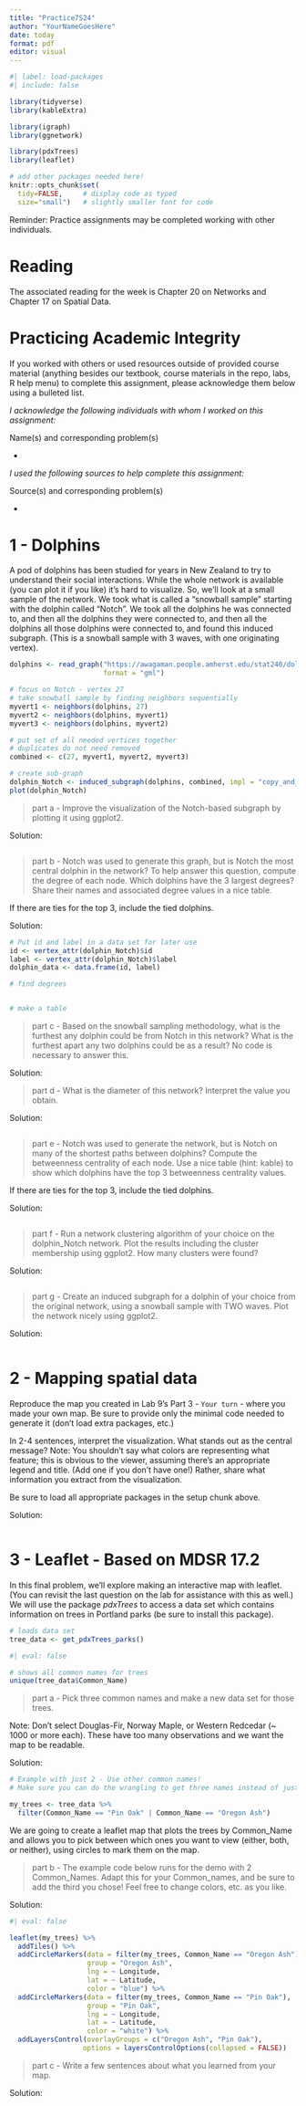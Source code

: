 ```yaml
---
title: "Practice7S24"
author: "YourNameGoesHere"
date: today
format: pdf
editor: visual
---
```


```r
#| label: load-packages
#| include: false

library(tidyverse)
library(kableExtra)

library(igraph)
library(ggnetwork)

library(pdxTrees)
library(leaflet)

# add other packages needed here!
knitr::opts_chunk$set(
  tidy=FALSE,     # display code as typed
  size="small")   # slightly smaller font for code
```

Reminder: Practice assignments may be completed working with other individuals.

# Reading 

The associated reading for the week is Chapter 20 on Networks and Chapter 17 on Spatial Data. 

# Practicing Academic Integrity

If you worked with others or used resources outside of provided course material (anything besides our textbook, course materials in the repo, labs, R help menu) to complete this assignment, please acknowledge them below using a bulleted list. 

<!-- ~~~~~~~~~~~~~~~~ YOU MAY BEGIN EDITING BELOW THIS LINE ~~~~~~~~~~~~~~~~ -->

*I acknowledge the following individuals with whom I worked on this assignment:*

Name(s) and corresponding problem(s)

*

*I used the following sources to help complete this assignment:*

Source(s) and corresponding problem(s)

* 


\newpage


<!-- PROBLEM 1 ---------------------------------------------------------------->

# 1 - Dolphins

A pod of dolphins has been studied for years in New Zealand to try to understand their social interactions. While the whole network is available (you can plot it if you like) it’s hard to visualize. So, we'll look at a small sample of the network. We took what is called a “snowball sample” starting with the dolphin called “Notch”. We took all the dolphins he was connected to, and then all the dolphins they were connected to, and then all the dolphins all those dolphins were connected to, and found this induced subgraph. (This is a snowball sample with 3 waves, with one originating vertex). 

```r
dolphins <- read_graph("https://awagaman.people.amherst.edu/stat240/dolphins.gml",
                       format = "gml")

# focus on Notch - vertex 27
# take snowball sample by finding neighbors sequentially
myvert1 <- neighbors(dolphins, 27)
myvert2 <- neighbors(dolphins, myvert1)
myvert3 <- neighbors(dolphins, myvert2)

# put set of all needed vertices together
# duplicates do not need removed
combined <- c(27, myvert1, myvert2, myvert3)

# create sub-graph
dolphin_Notch <- induced_subgraph(dolphins, combined, impl = "copy_and_delete")
plot(dolphin_Notch)
```

> part a - Improve the visualization of the Notch-based subgraph by plotting it using ggplot2.

Solution:

```r

```


> part b - Notch was used to generate this graph, but is Notch the most central dolphin in the network? To help answer this question, compute the degree of each node. Which dolphins have the 3 largest degrees? Share their names and associated degree values in a nice table.

If there are ties for the top 3, include the tied dolphins. 

Solution:

<!-- To get you started, code is provided that puts the dolphin id and names (label) in a data set that you can add variables to. -->

```r
# Put id and label in a data set for later use
id <- vertex_attr(dolphin_Notch)$id
label <- vertex_attr(dolphin_Notch)$label
dolphin_data <- data.frame(id, label) 

# find degrees


# make a table

```



> part c - Based on the snowball sampling methodology, what is the furthest any dolphin could be from Notch in this network? What is the furthest apart any two dolphins could be as a result? No code is necessary to answer this.

Solution:




> part d - What is the diameter of this network? Interpret the value you obtain. 

Solution:


```r

```


> part e - Notch was used to generate the network, but is Notch on many of the shortest paths between dolphins? Compute the betweenness centrality of each node. Use a nice table (hint: kable) to show which dolphins have the top 3 betweenness centrality values. 

If there are ties for the top 3, include the tied dolphins.

Solution:

```r

```


> part f - Run a network clustering algorithm of your choice on the dolphin_Notch network. Plot the results including the cluster membership using ggplot2. How many clusters were found?

<!-- 
Prep7 showed you code for using leading.eigenvector.community as the clustering algorithm, 
while Lab8 showed you code for using Louvain's algorithm (modularity based). Either one is fine, or you
can explore other options provided in igraph.
-->

Solution:

```r

```


> part g - Create an induced subgraph for a dolphin of your choice from the original network, using a snowball sample with TWO waves. Plot the network nicely using ggplot2. 

Solution:

```r

```


<!-- Commit and push - the usual reminder. -->

\newpage

<!-- PROBLEM 2 ---------------------------------------------------------------->

# 2 - Mapping spatial data

Reproduce the map you created in Lab 9's Part 3 - `Your turn` - where you made your own map. Be sure to provide only the minimal code needed to generate it (don't load extra packages, etc.)

In 2-4 sentences, interpret the visualization.  What stands out as the central message?  Note: You shouldn't say what colors are representing what feature; this is obvious to the viewer, assuming there's an appropriate legend and title. (Add one if you don't have one!) Rather, share what information you extract from the visualization.

Be sure to load all appropriate packages in the setup chunk above. 

<!--
Example: 

Not ideal: "In this map, I've colored the countries by GDP, with green representing low values and red representing high values."

More ideal: "From the choropleth below, we can see that the percent change in GDP per capita  between 1957-2007 varies greatly across countries in Central America.  In particular, Panama and Costa Rica stand out as having GDPs per capita that increased by over 200% across those 50 years.  In contrast, Nicaragua's GDP per capita decreased by a small percentage during that same time span."
-->

Solution:

```r

```

<!-- Commit and push. Is your map appropriately scaled in the .pdf? Change figure size as needed! -->

\newpage

<!-- PROBLEM 3 ---------------------------------------------------------------->
# 3 - Leaflet - Based on MDSR 17.2

In this final problem, we'll explore making an interactive map with leaflet. (You can revisit the last question on the lab for assistance with this as well.) We will use the package *pdxTrees* to access a data set which contains information on trees in Portland parks (be sure to install this package). 

```r
# loads data set
tree_data <- get_pdxTrees_parks()
```

```r
#| eval: false

# shows all common names for trees
unique(tree_data$Common_Name)
```


> part a - Pick three common names and make a new data set for those trees. 

Note: Don't select Douglas-Fir, Norway Maple, or Western Redcedar (~ 1000 or more each). These have too many observations and we want the map to be readable.  

Solution:

```r
# Example with just 2 - Use other common names!
# Make sure you can do the wrangling to get three names instead of just 2!

my_trees <- tree_data %>%
  filter(Common_Name == "Pin Oak" | Common_Name == "Oregon Ash")
```

We are going to create a leaflet map that plots the trees by Common_Name and allows you to pick between which ones you want to view (either, both, or neither), using circles to mark them on the map.

> part b - The example code below runs for the demo with 2 Common_Names. Adapt this for your Common_names, and be sure to add the third you chose! Feel free to change colors, etc. as you like. 

Solution:

<!-- Remember leaflet maps will not print to screen, so this chunk needs eval: false. -->

```r
#| eval: false

leaflet(my_trees) %>% 
  addTiles() %>%
  addCircleMarkers(data = filter(my_trees, Common_Name == "Oregon Ash"),
                   group = "Oregon Ash",
                   lng = ~ Longitude,
                   lat = ~ Latitude,
                   color = "blue") %>%
  addCircleMarkers(data = filter(my_trees, Common_Name == "Pin Oak"),
                   group = "Pin Oak",
                   lng = ~ Longitude,
                   lat = ~ Latitude,
                   color = "white") %>%
  addLayersControl(overlayGroups = c("Oregon Ash", "Pin Oak"),
                  options = layersControlOptions(collapsed = FALSE))

```

> part c - Write a few sentences about what you learned from your map.

<!-- 
Example:
The demo map with only 2 types of trees shows me there are more Pin Oaks than Oregon Ash trees in Portland Parks. The Oregon Ash trees seem more densely concentrated - there are several locations with a cluster of trees and then none in a wide range around that. It does seem there are places I could go see both types of tree, if I wanted to. 
-->

Solution:






<!-- There is much more that could be done with the leaflet map. For example, we could use addMarkers to use popups to label the park names. We could set a color scheme based on another variable (like mature status) to color the circles (then we wouldn't have separate colors by Common_name). -->


<!--
Knit, commit, and push, including the final renamed pdf, to your repo. Then, upload the .pdf to Gradescope before the deadline. 
-->

